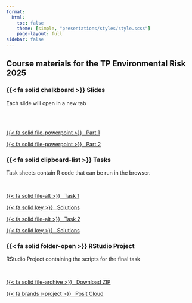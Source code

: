 ```yaml
---
format:
  html:
    toc: false
    theme: [simple, "presentations/styles/style.scss"]
    page-layout: full
sidebar: false
---
```





## Course materials for the TP Environmental Risk 2025


::: {.grid}

::: {.g-col-4 .slides-section}
### {{< fa solid chalkboard >}} Slides  

Each slide will open in a new tab

<br><br>
  

<a class="btn btn-info btn-sm" target="_blank" href="presentations/output/Part_1.html">
  {{< fa solid file-powerpoint >}} &ensp;<span class="font-monospace">Part 1</span>
</a>

<a class="btn btn-info btn-sm" target="_blank" href="presentations/output/Part_2.html">
  {{< fa solid file-powerpoint >}} &ensp;<span class="font-monospace">Part 2</span>
</a>
:::

::: {.g-col-4 .tasks-section}
### {{< fa solid clipboard-list >}} Tasks  

Task sheets contain R code that can be run in the browser.

<br>

<!-- Task + Solution Pair 1 -->
<div class="d-flex justify-content-between mb-2">
  <a class="btn btn-warning btn-sm me-2 flex-fill" href="tasks_output/tasks_part1.html">
    {{< fa solid file-alt >}} &ensp;<span class="font-monospace">Task 1</span>
  </a>
    <div class="solution-link">
  <a class="btn btn-secondary btn-sm flex-fill" href="tasks_output/tasks_part1_solutions.html">
    {{< fa solid key >}} &ensp;<span class="font-monospace">Solutions</span>
  </a>
</div>
</div>

<!-- Task + Solution Pair 2 -->
<div class="d-flex justify-content-between mb-2">
  <a class="btn btn-warning btn-sm me-2 flex-fill" href="tasks_output/tasks_part2.html">
    {{< fa solid file-alt >}} &ensp;<span class="font-monospace">Task 2</span>
  </a>
  <div class="solution-link">
  <a class="btn btn-secondary btn-sm flex-fill" href="tasks_output/tasks_part2_solutions.html">
    {{< fa solid key >}} &ensp;<span class="font-monospace">Solutions</span>
  </a>
</div>
</div>
:::


::: {.g-col-4 .project-section}
### {{< fa solid folder-open >}} RStudio Project  

RStudio Project containing the scripts for the final task

<br>

<a class="btn btn-success btn-sm" href="bleaching_analysis.zip" download>
  {{< fa solid file-archive >}} &ensp;<span class="font-monospace">Download ZIP</span>
</a>

<a class="btn btn-success btn-sm" target="_blank" href="https://posit.cloud/content/10128961">
  {{< fa brands r-project >}} &ensp;<span class="font-monospace">Posit Cloud</span>
</a>
:::
:::
